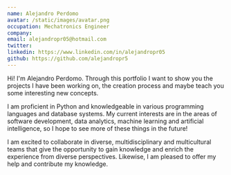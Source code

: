 ```yaml
---
name: Alejandro Perdomo
avatar: /static/images/avatar.png
occupation: Mechatronics Engineer
company: 
email: alejandropr05@hotmail.com
twitter: 
linkedin: https://www.linkedin.com/in/alejandropr05
github: https://github.com/alejandropr5
---
```


Hi! I'm Alejandro Perdomo. Through this portfolio I want to show you the projects I have been working on, the creation process and maybe teach you some interesting new concepts.

I am proficient in Python and knowledgeable in various programming languages and database systems. My current interests are in the areas of software development, data analytics, machine learning and artificial intelligence, so I hope to see more of these things in the future!

I am excited to collaborate in diverse, multidisciplinary and multicultural teams that give the opportunity to gain knowledge and enrich the experience from diverse perspectives. Likewise, I am pleased to offer my help and contribute my knowledge.
